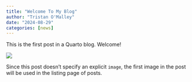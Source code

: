 ---
title: "Welcome To My Blog"
author: "Tristan O'Malley"
date: "2024-08-29"
categories: [news]
---

This is the first post in a Quarto blog. Welcome!

![](thumbnail.jpg)

Since this post doesn't specify an explicit `image`, the first image in the post will be used in the listing page of posts.
